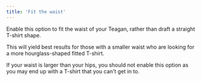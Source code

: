 ```yaml
---
title: 'Fit the waist'
---
```


Enable this option to fit the waist of your Teagan, rather than draft a
straight T-shirt shape.

This will yield best results for those with a smaller waist who are looking for
a more hourglass-shaped fitted T-shirt.

If your waist is larger than your hips, you should not enable this option as
you may end up with a T-shirt that you can't get in to.
